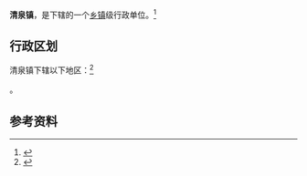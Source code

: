{{中国乡级行政区|62/07/25/101/000}}

'''清泉镇'''，是{{PRC admin/fullname|62/07/25/101/000|3}}下辖的一个[[乡镇|乡镇]]级行政单位。<ref>{{PRC admin/ref sgc|{{PRC admin/parent|62/07/25/101/000}}}}</ref>

== 行政区划 ==

清泉镇下辖以下地区：<ref>{{PRC admin/ref sgc|62/07/25/101/000}}</ref>

{{PRC admin/children|62/07/25/101/000}}。

== 参考资料 ==

{{reflist}}

{{甘肃行政区划小作品}}
{{PRC admin/navcat|62/07/25/101/000}}